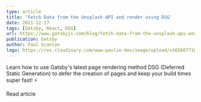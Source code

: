 ```yaml
---
type: article
title: 'Fetch Data from the Unsplash API and render using DSG'
date: 2021-12-17
tags: [Gatsby, React, DSG]
url: https://www.gatsbyjs.com/blog/fetch-data-from-the-unsplash-api-and-render-using-dsg
publication: Gatsby
author: Paul Scanlon
logo: https://res.cloudinary.com/www-paulie-dev/image/upload/v1658077182/paulie.dev/Logos/gatsby-logo_dgbkjm.png
---
```


Learn how to use Gatsby's latest page rendering method DSG (Deferred Static Generation) to defer the creation of pages
and keep your build times super fast! ⚡

<MarkdownCtaLink href="https://www.gatsbyjs.com/blog/fetch-data-from-the-unsplash-api-and-render-using-dsg">
  Read article
</MarkdownCtaLink>
